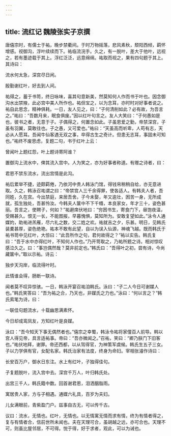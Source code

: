 ```yaml
---
---
---
```

title: 流红记 魏陵张实子京撰
---



唐僖宗时，有儒士于祐，晚步禁衢间。于时万物摇落，悲风素秋，颓阳西倾，羁怀增感。视御沟，浮叶续续而下。祐临流浣手。久之，有一脱叶，差大于他叶，远视之，若有墨迹载于其上。浮红泛泛，远意绵绵。祐取而视之，果有四句题于其上。其诗曰：

流水何太急，深宫尽日闲。

殷勤谢红叶，好去到人间。

祐得之，蓄于书笥，终日咏味，喜其句意新美，然莫知何人作而书于叶也。因念御沟水出禁掖，此必宫中美人所作也。祐但宝之，以为念耳，亦时时对好事者说之。祐自此思念，精神俱耗。一日，友人见之，曰：“子何清削如此？必有故，为吾言之。”祐曰：“吾数月来，眠食俱废。”因以红叶句言之。友人大笑曰：“子何愚如是也，彼书之者，无意于子。子偶得之，何置念如此。子虽恩爱之勤，帝禁深宫，子虽有羽翼，莫敢往也。子之愚，又可爱也。”祐曰：“天虽高而听卑，人苟有志，天必从人愿耳。吾闻牛仙客遇无双之事，卒得古生之奇计。但患无志耳，事固未可知也。”祐终不废思虑，复题二句，书于红叶上云：

曾闻叶上题红怨，叶上题诗寄阿谁？

置御沟上流水中，俾其流入宫中。人为笑之，亦为好事者称道。有赠之诗者，曰：

君恩不禁东流水，流出宫情是此沟。

祐后累举不捷，迹颇羁倦，乃依河中贵人韩泳门馆，得钱帛稍稍自给，亦无意进取。久之，韩泳召祐谓之曰：“帝禁宫人三千余得罪，使各适人。有韩夫人者，吾同姓，久在宫。今出禁庭，来居吾舍。子今未娶，年又逾壮，困苦一身，无所成就，孤生独处，吾甚怜汝。今韩夫人箧中不下千缗，本良家女，年才三十，姿色甚丽。吾言之，使聘子，何如？”祐避席伏地曰：“穷困书生，寄食门下，昼饱夜温，受赐甚久。恨无一长，不能图报，早暮愧惧，莫知所为。安敢复望如此。”泳令人通媒妁，助祐进羔雁，尽六礼之数，交二姓之欢。祐就吉之夕，乐甚。明日，见韩氏装橐甚厚，姿色绝艳。祐本不敢有此望，自以为误入仙源，神魂飞越。既而韩氏于祐书笥中见红叶，大惊曰：“此吾所作之句，君何故得之？”祐以实告。韩氏复曰：“吾于水中亦得红叶，不知何人作也。”乃开笥取之，乃祐所题之诗。相对惊叹感泣久之。曰：“事岂偶然哉？莫非前定也。”韩氏曰：“吾得叶之初，尝有诗，今尚藏箧中。”取以示祐。诗云：

独步天沟岸，临流得叶时。

此情谁会得，肠断一联诗。

闻者莫不叹异惊骇。一日，韩泳开宴召祐洎韩氏。泳曰：“子二人今日可谢媒人也。”韩氏笑答曰：“吾为祐之合，乃天也，非媒氏之力也。”泳曰：“何以言之？”韩氏索笔为诗，曰：

一联佳句题流水，十载幽思满素怀。

今日却成鸾凤友，方知红叶是良媒。

泳曰：“吾今知天下事无偶然者也。”僖宗之幸蜀，韩泳令祐将家僮百人前导。韩以宫人得见帝，具言适祐事。帝曰：“吾亦微闻之。”召祐，笑曰：“卿乃朕门下旧客也。”祐伏地拜，谢罪。帝还西都，以从驾得官，为神策军虞候。韩氏生五子三女。子以力学俱有官，女配名家。韩氏治家有法度，终身为命妇。宰相张濬作诗曰：

长安百万户，御水日东注。水上有红叶，子独得佳句。

子复题脱叶，流入宫中去。深宫千万人，叶归韩氏处。

出宫三千人，韩氏籍中数。回首谢君恩，泪洒胭脂雨。

寓居贵人家，方与子相遇。通媒六礼具，百岁为夫妇。

儿女满眼前，青紫盈门户。兹事自古无，可以传千古。

议曰：流水，无情也。红叶，无情也。以无情寓无情而求有情，终为有情者得之，复与有情者合，信前世所未闻也。夫在天理可合，虽胡越之远，亦可合也。天理不可，则虽比屋邻居，不可得。悦于得，好于求者，观此，可以为诫也。